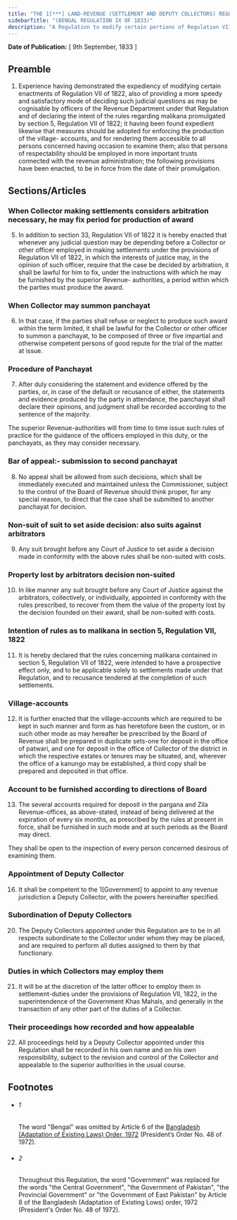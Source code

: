 ```yaml
---
title: "THE 1[***] LAND-REVENUE (SETTLEMENT AND DEPUTY COLLECTORS) REGULATION, 1833"
sidebarTitle: "(BENGAL REGULATION IX OF 1833)"
description: "A Regulation to modify certain portions of Regulation VII of 1822 to provide for the more speedy and satisfactory decision of judicial questions cognisable by officers of revenue employed in settlements under the above Regulation; for enforcing the production of the village- accounts; for the appointment of Deputy Collectors in the Revenue Department; and to declare the intent of section 5, Regulation VII of 1822, touching claims to malikana."
---
```


**Date of Publication:** [ 9th September, 1833 ]

## Preamble

1. Experience having demonstrated the expediency of modifying certain enactments of Regulation VII of 1822, also of providing a more speedy and satisfactory mode of deciding such judicial questions as may be cognisable by officers of the Revenue Department under that Regulation and of declaring the intent of the rules regarding malikana promulgated by section 5, Regulation VII of 1822; it having been found expedient likewise that measures should be adopted for enforcing the production of the village- accounts, and for rendering them accessible to all persons concerned having occasion to examine them; also that persons of respectability should be employed in more important trusts connected with the revenue administration; the following provisions have been enacted, to be in force from the date of their promulgation.

## Sections/Articles

### When Collector making settlements considers arbitration necessary, he may fix period for production of award

5. In addition to section 33, Regulation VII of 1822 it is hereby enacted that whenever any judicial question may be depending before a Collector or other officer employed in making settlements under the provisions of Regulation VII of 1822, in which the interests of justice may, in the opinion of such officer, require that the case be decided by arbitration, it shall be lawful for him to fix, under the instructions with which he may be furnished by the superior Revenue- authorities, a period within which the parties must produce the award.

### When Collector may summon panchayat

6. In that case, if the parties shall refuse or neglect to produce such award within the term limited, it shall be lawful for the Collector or other officer to summon a panchayat, to be composed of three or five impartial and otherwise competent persons of good repute for the trial of the matter at issue.

### Procedure of Panchayat

7. After duly considering the statement and evidence offered by the parties, or, in case of the default or recusance of either, the statements and evidence produced by the party in attendance, the panchayat shall declare their opinions, and judgment shall be recorded according to the sentence of the majority.

The superior Revenue-authorities will from time to time issue such rules of practice for the guidance of the officers employed in this duty, or the panchayats, as they may consider necessary.

### Bar of appeal:- submission to second panchayat

8. No appeal shall be allowed from such decisions, which shall be immediately executed and maintained unless the Commissioner, subject to the control of the Board of Revenue should think proper, for any special reason, to direct that the case shall be submitted to another panchayat for decision.

### Non-suit of suit to set aside decision: also suits against arbitrators

9. Any suit brought before any Court of Justice to set aside a decision made in conformity with the above rules shall be non-suited with costs.

### Property lost by arbitrators decision non-suited

10. In like manner any suit brought before any Court of Justice against the arbitrators, collectively, or individually, appointed in conformity with the rules prescribed, to recover from them the value of the property lost by the decision founded on their award, shall be non-suited with costs.

### Intention of rules as to malikana in section 5, Regulation VII, 1822

11. It is hereby declared that the rules concerning malikana contained in section 5, Regulation VII of 1822, were intended to have a prospective effect only, and to be applicable solely to settlements made under that Regulation, and to recusance tendered at the completion of such settlements.

### Village-accounts

12. It is further enacted that the village-accounts which are required to be kept in such manner and form as has heretofore been the custom, or in such other mode as may hereafter be prescribed by the Board of Revenue shall be prepared in duplicate sets-one for deposit in the office of patwari, and one for deposit in the office of Collector of the district in which the respective estates or tenures may be situated, and, wherever the office of a kanungo may be established, a third copy shall be prepared and deposited in that office.

### Account to be furnished according to directions of Board

13. The several accounts required for deposit in the pargana and Zila Revenue-offices, as above-stated, instead of being delivered at the expiration of every six months, as prescribed by the rules at present in force, shall be furnished in such mode and at such periods as the Board may direct.

They shall be open to the inspection of every person concerned desirous of examining them.

### Appointment of Deputy Collector

16. It shall be competent to the 1[Government] to appoint to any revenue jurisdiction a Deputy Collector, with the powers hereinafter specified.

### Subordination of Deputy Collectors

20. The Deputy Collectors appointed under this Regulation are to be in all respects subordinate to the Collector under whom they may be placed, and are required to perform all duties assigned to them by that functionary.

### Duties in which Collectors may employ them

21. It will be at the discretion of the latter officer to employ them in settlement-duties under the provisions of Regulation VII, 1822, in the superintendence of the Government Khas Mahals, and generally in the transaction of any other part of the duties of a Collector.

### Their proceedings how recorded and how appealable

22. All proceedings held by a Deputy Collector appointed under this Regulation shall be recorded in his own name and on his own responsibility, subject to the revision and control of the Collector and appealable to the superior authorities in the usual course.

## Footnotes

- ###### 1

  The word "Bengal" was omitted by Article 6 of the [Bangladesh (Adaptation of Existing Laws) Order, 1972](/act-388.html "Bangladesh (Adaptation of Existing Laws) Order, 1972 ") (President’s Order No. 48 of 1972).

- ###### 2

  Throughout this Regulation, the word "Government" was replaced for the words "the Central Government", "the Government of Pakistan", "the Provincial Government" or "the Government of East Pakistan" by Article 8 of the Bangladesh (Adaptation of Existing Lows) order, 1972 (President's Order No. 48 of 1972).
